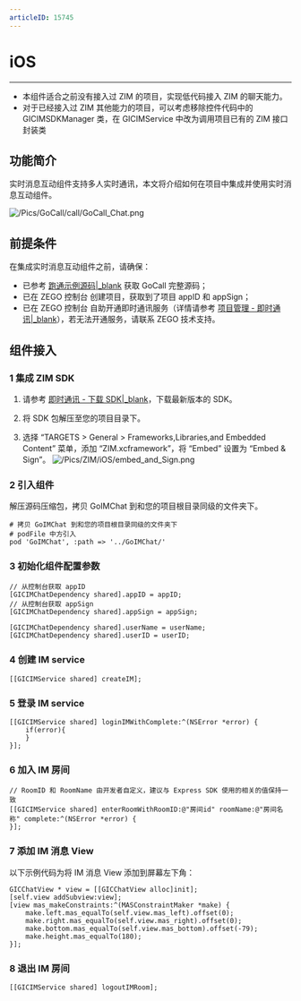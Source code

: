 ```yaml
---
articleID: 15745
---
```

# iOS

---

<div class="mk-hint">


- 本组件适合之前没有接入过 ZIM 的项目，实现低代码接入 ZIM 的聊天能力。
- 对于已经接入过 ZIM 其他能力的项目，可以考虑移除控件代码中的 GICIMSDKManager 类，在 GICIMService 中改为调用项目已有的 ZIM 接口封装类

</div>


## 功能简介

实时消息互动组件支持多人实时通讯，本文将介绍如何在项目中集成并使用实时消息互动组件。

![/Pics/GoCall/call/GoCall_Chat.png](http://doc.oa.zego.im/Pics/GoCall/call/GoCall_Chat.png)

## 前提条件

在集成实时消息互动组件之前，请确保：

- 已参考 [跑通示例源码\|_blank](#4456) 获取 GoCall 完整源码；
- 已在 ZEGO 控制台 创建项目，获取到了项目 appID 和 appSign；
- 已在 ZEGO 控制台 自助开通即时通讯服务（详情请参考 [项目管理 - 即时通讯\|_blank](#14994)），若无法开通服务，请联系 ZEGO 技术支持。

## 组件接入

### 1 集成 ZIM SDK

1. 请参考 [即时通讯 - 下载 SDK\|_blank](#11591)，下载最新版本的 SDK。

2. 将 SDK 包解压至您的项目目录下。

3. 选择 “TARGETS > General > Frameworks,Libraries,and Embedded Content” 菜单，添加 “ZIM.xcframework”，将 “Embed” 设置为 “Embed & Sign”。
![/Pics/ZIM/iOS/embed_and_Sign.png](http://doc.oa.zego.im/Pics/ZIM/iOS/embed_and_Sign.png)

### 2 引入组件

解压源码压缩包，拷贝 GoIMChat 到和您的项目根目录同级的文件夹下。
```
# 拷贝 GoIMChat 到和您的项目根目录同级的文件夹下 
# podFile 中方引入
pod 'GoIMChat', :path => '../GoIMChat/'
```

### 3 初始化组件配置参数

```objc
// 从控制台获取 appID
[GICIMChatDependency shared].appID = appID;
// 从控制台获取 appSign
[GICIMChatDependency shared].appSign = appSign;

[GICIMChatDependency shared].userName = userName;
[GICIMChatDependency shared].userID = userID;
```

### 4 创建 IM service

```objc
[[GICIMService shared] createIM];
```

### 5 登录 IM service

```objc
[[GICIMService shared] loginIMWithComplete:^(NSError *error) {
    if(error){
    }
}];
```

### 6 加入 IM 房间

```objc
// RoomID 和 RoomName 由开发者自定义，建议与 Express SDK 使用的相关的值保持一致
[[GICIMService shared] enterRoomWithRoomID:@"房间id" roomName:@"房间名称" complete:^(NSError *error) { 
}];
```

### 7 添加 IM 消息 View

以下示例代码为将 IM 消息 View 添加到屏幕左下角：

```objc
GICChatView * view = [[GICChatView alloc]init];
[self.view addSubview:view];
[view mas_makeConstraints:^(MASConstraintMaker *make) {
    make.left.mas_equalTo(self.view.mas_left).offset(0);
    make.right.mas_equalTo(self.view.mas_right).offset(0);
    make.bottom.mas_equalTo(self.view.mas_bottom).offset(-79);
    make.height.mas_equalTo(180);
}];
```

### 8 退出 IM 房间

```objc
[[GICIMService shared] logoutIMRoom];
```

